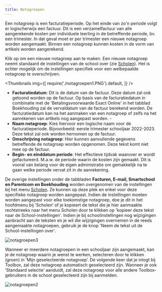 ```yaml
---
title: Notagroepen
---
```


Een notagroep is een facturatieperiode. Op het einde van zo'n periode volgt er logischerwijs een factuur. Dit is een verzamelfactuur van alle aangerekende kosten per individuele leerling in de betreffende periode, bv. een trimester. In dat geval moet er per trimester een nieuwe notagroep worden aangemaakt. Binnen een notagroep kunnen kosten in de vorm van artikels worden aangerekend.

Klik op <LegacyAction img="pluscircleblue.png"/> om een nieuwe notagroep aan te maken. Een nieuwe notagroep neemt standaard de instellingen van de school over (zie [Scholen](/leerlingenrekeningen/Scholen/)). Het is echter mogelijk om de instellingen specifiek voor een welbepaalde notagroep te overschrijven. 

<Thumbnails img={[
    require('./notagroepen1.PNG').default, 
]} />

- **Facturatiedatum**: Dit is de datum van de factuur. Deze datum zal ook getoond worden op de factuur. Op basis van de facturatiedatum in combinatie met de 'Betalingsvoorwaarde Exact Online' in het tabblad Boekhouding zal de vervaldatum van de factuur berekend worden. De facturatiedatum kan na het aanmaken van een notagroep of zelfs na het aanrekenen van artikels nog aangepast worden. -  
- **Naam notagroep**: Kies hiervoor een logische naam voor de facturatieperiode. Bijvoorbeeld: eerste trimester schooljaar 2022-2023. Deze tekst zal ook worden hernomen op de factuur.
- **Omschrijving notagroep**: Hier kunnen aanvullende gegevens betreffende de notagroep worden opgenomen. Deze tekst komt niet mee op de factuur.
- **Begin- en einddatum periode**: Het effectieve tijdvak waarover er wordt gefactureerd. M.a.w. de periode waarin de kosten zijn gemaakt. Dit is vooral van belang voor de eigen administratie om gemakkelijk na te gaan welke periode vervat zit in de aanrekening.

De overige instellingen onder de tabbladen **Facturen, E-mail, Smartschool en Parentcom en Boekhouding** worden overgenomen van de instellingen bij het menu [Scholen](/leerlingenrekeningen/Scholen/). Ze kunnen op deze plek en enkel voor deze specifieke notagroep worden aangepast. Indien de instellingen moeten worden aangepast voor elke toekomstige notagroep, doe je dit in het hoofdmenu bij ‘Scholen’ of je kopieert de tekst die je hier aanmaakte rechtstreeks naar het menu Scholen door te klikken op 'kopieer deze tekst naar de School-instellingen'. Indien je bij schoolinstellingen nog wijzigingen aanbracht aan de teksten en je wil die wijzigingen overnemen in de reeds aangemaakte notagroepen, gebruik je de knop 'Neem de tekst uit de School-instellingen over'.

![notagroepen3](./notagroepen3.PNG)

Wanneer er meerdere notagroepen in een schooljaar zijn aangemaakt, kan je de notagroep waarin je wenst te werken, selecteren door te klikken (groen) in ‘Mijn geselecteerde notagroep’. De volgende keer dat je inlogt bij Toolbox, zal deze notagroep automatisch geselecteerd zijn. Wanneer je ook ‘Standaard selectie’ aanduidt, zal deze notagroep voor alle andere Toolbox-gebruikers in de school geselecteerd zijn bij aanmelden. 

![notagroepen2](./notagroepen2.PNG)

